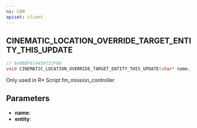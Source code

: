 ```yaml
---
ns: CAM
apiset: client
---
```

## CINEMATIC_LOCATION_OVERRIDE_TARGET_ENTITY_THIS_UPDATE

```c
// 0x0B0F914459731F60
void CINEMATIC_LOCATION_OVERRIDE_TARGET_ENTITY_THIS_UPDATE(char* name, Entity entity);
```

Only used in R* Script fm_mission_controller

## Parameters
* **name**:
* **entity**: